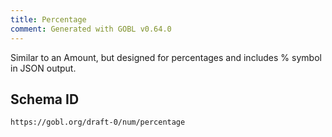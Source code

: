 ```yaml
---
title: Percentage
comment: Generated with GOBL v0.64.0
---
```


Similar to an Amount, but designed for percentages and includes % symbol in JSON output.

## Schema ID

`https://gobl.org/draft-0/num/percentage`


